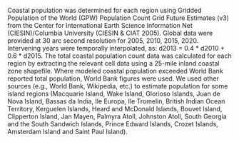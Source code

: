 Coastal population was determined for each region using Gridded Population of the World (GPW) Population Count Grid Future Estimates (v3) from the Center for International Earth Science Information Net (CIESIN)/Columbia University (CIESIN & CIAT 2005).  Global data were provided at 30 arc second resolution for 2005, 2010, 2015, 2020. Intervening years were temporally interpolated, as: d2013 = 0.4 * d2010 + 0.6 * d2015. The total coastal population count data was calculated for each region by extracting the relevant cell data using a 25-mile inland coastal zone shapefile. Where modeled coastal population exceeded World Bank reported total population, World Bank figures were used. We used other sources (e.g., World Bank, Wikipedia, etc.) to estimate population for some island regions (Macquarie Island, Wake Island, Glorioso Islands, Juan de Nova Island, Bassas da India, Ile Europa, Ile Tromelin, British Indian Ocean Territory, Kerguelen Islands, Heard and McDonald Islands, Bouvet Island, Clipperton Island, Jan Mayen, Palmyra Atoll, Johnston Atoll, South Georgia and the South Sandwich Islands, Prince Edward Islands, Crozet Islands, Amsterdam Island and Saint Paul Island).